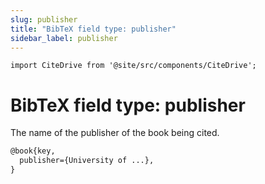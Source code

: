 ```yaml
---
slug: publisher
title: "BibTeX field type: publisher"
sidebar_label: publisher
---
```


```mdx-code-block
import CiteDrive from '@site/src/components/CiteDrive';
```

# BibTeX field type: publisher

The name of the publisher of the book being cited.

```tex
@book{key,
  publisher={University of ...},
}
```
